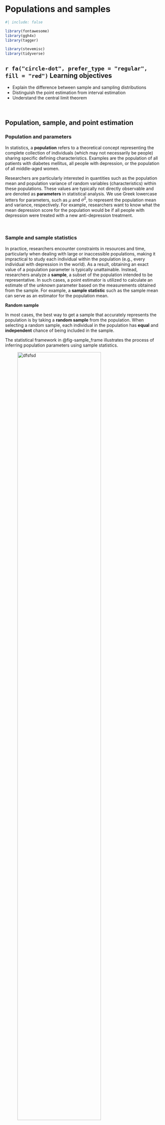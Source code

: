 # Populations and samples {#sec-sampling}

```r
#| include: false

library(fontawesome)
library(ggh4x)
library(tagger)

library(stevemisc)
library(tidyverse)
```

::: {.callout-caution icon="false"}
## `r fa("circle-dot", prefer_type = "regular", fill = "red")` Learning objectives

-   Explain the difference between sample and sampling distributions
-   Distinguish the point estimation from interval estimation
-   Understand the central limit theorem
:::

 

## Population, sample, and point estimation

### Population and parameters

In statistics, a **population** refers to a theoretical concept representing the complete collection of individuals (which may not necessarily be people) sharing specific defining characteristics. Examples are the population of all patients with diabetes mellitus, all people with depression, or the population of all middle-aged women.

Researchers are particularly interested in quantities such as the population mean and population variance of random variables (characteristics) within these populations. These values are typically not directly observable and are denoted as **parameters** in statistical analysis. We use Greek lowercase letters for parameters, such as $μ$ and $σ^2$, to represent the population mean and variance, respectively. For example, researchers want to know what the mean depression score for the population would be if all people with depression were treated with a new anti-depression treatment.

 

### Sample and sample statistics

In practice, researchers encounter constraints in resources and time, particularly when dealing with large or inaccessible populations, making it impractical to study each individual within the population (e.g., every individual with depression in the world). As a result, obtaining an exact value of a population parameter is typically unattainable. Instead, researchers analyze a **sample**, a subset of the population intended to be representative. In such cases, a point estimator is utilized to calculate an estimate of the unknown parameter based on the measurements obtained from the sample. For example, a **sample statistic** such as the sample mean can serve as an estimator for the population mean.

::: content-box-blue
**Random sample**

In most cases, the best way to get a sample that accurately represents the population is by taking a **random sample** from the population. When selecting a random sample, each individual in the population has **equal** and **independent** chance of being included in the sample.
:::

The statistical framework in @fig-sample_frame illustrates the process of inferring population parameters using sample statistics.

![dfsfsd](images/sample_frame.png){#fig-sample_frame fig-align="center" width="80%"}

 

::: content-box-blue
**Point estimation**

Point estimation is a statistical method used to estimate an unknown parameter of a population based on data collected from a sample. The objective of point estimation is to find a single, best guess or **estimate** for the value of the parameter. Common point estimators include the sample mean for the population mean and sample variance for the population variance.
:::

### Error in the estimate

The difference between the point estimate and the population parameter is called the **error** in the estimate. Error consists of two aspects:

-   **Bias:** This refers to a *systematic* tendency to overestimate or underestimate the true value of the population parameter (skews the results). There are numerous sources of bias including sampling bias, recall bias, response bias, and attrition bias. Bias can be minimized through careful and thoughtful data collection procedures.

-   **Sampling error:** This measures the extent to which an estimate tends to vary from one sample to another due to random chance. Our objective is frequently to quantify and understand this variability in estimates. The standard error and confidence intervals are common measures of sampling error and depend on the estimation method, the sample size, and the variability of the estimated characteristic.

::: content-box-blue
The sampling error is the error caused by observing a sample instead of the whole population. There is no sampling error in a census because the calculations are based on the entire population.
:::

## Sampling distribution

### What is a Sampling Distribution?

Suppose a hospital is interested in finding out the average blood pressure (BP) of its diabetic patients, but measuring each patient is impractical. Instead, they randomly selected *n* patients from this group and measured their BP. The resulting average BP for this sample, let's say $\bar{x_1} = 130$ mmHg, represents one sample mean (@fig-sample1).

![The estimate of mean, $\bar{x_1} =130$, represents an observed sample mean from an already collected sample.](images/sample1.png){#fig-sample1 fig-align="center" width="25%"}

Consider repeating the sampling process by randomly selecting various samples, each consisting of *n* patients, and calculating their average blood pressure. This would yield a range of different sample means, such as $\bar{x_1} = 130$ mmHg, $\bar{x_2} = 128$ mmHg, $\bar{x_3} = 133$ mmHg, and so forth. This collection of multiple sample means (obtained from different samples) is the sampling distribution of the mean BP (@fig-many_samples).

![The collection of sample means derived from repeated sampling forms a sampling distribution of the mean BP with its own characteristics.](images/many_samples.png){#fig-many_samples fig-align="center" width="70%"}

| Parameter              | Population |  Sample   | Sampling distribution of mean |
|------------------|:----------------:|:----------------:|:-----------------:|
| **Mean**               |   $\mu$    | $\bar{x}$ |        $\mu_{\bar{x}}$        |
| **Standard deviation** |  $\sigma$  |    $s$    |      $\sigma_{\bar{x}}$       |

: dsadsd

::: content-box-blue
The **sampling distribution** is a theoretical probability distribution that represents the possible values of a sample statistic, such as the sample mean, obtained from all possible samples of a specific size drawn from a population.
:::

### Standard Error of the mean (SEM)

The standard deviation of the sampling distribution is known as the standard error (SE). There are multiple formulas for standard error depending on what is our sampling distribution. The standard error of the mean is the population σ divided by the square root of the sample size n:

$$\sigma_{\bar{x}} = \frac{\sigma}{\sqrt{n}}$$ {#eq-se}

However, we usually do not know the population parameter σ; therefore, we use the sample standard deviation s, as it is an estimator of the population standard deviation.

$$SE_{\bar{x}} = \frac{s}{\sqrt{n}}$$ {#eq-se2}

The **Standard Error of the mean** (SEM) is a metric that describes the variability of sample means within the **sampling distribution**. It provides insight into the uncertainty associated with estimating the population mean when working with a sample, particularly when the sample size is small.

### Properties of the distribution of sample means

Consider a population of 100,000 adults, characterized by a mean blood pressure (BP) of μ = 126 mmHg and a standard deviation of σ = 10. Now, imagine that the distribution of their BP reveals an intriguing bimodal pattern, as visually depicted in @fig-pop0.

```r
#| echo: false
#| message: false
#| warning: false

set.seed(46)

# Create a non-uniform population of 100,000 numbers between 1 and 100
# Create a non-uniform population of 100,000 numbers between 1 and 100
pop1 <- rnorm(70000, mean = 120, sd = 3)
pop2 <- rnorm(30000, mean = 140, sd = 6)
pop <- c(pop1, pop2)

mu <- mean(pop) #calculate the population mean
sigma <- sd(pop) #calculate the population standard deviation

popdf <- as.data.frame(pop)

```

```r
#| echo: false
#| message: false
#| warning: false
#| fig-align: center
#| label: fig-pop0
#| fig-cap: A hypothetical population of 100,000 observations. The dashed black line represents the population, μ.
#| fig-width: 7.0
#| fig-height: 3.5

# histogram
ggplot(popdf, aes(x = pop)) + geom_histogram(color = "black", fill = "#894ae0", alpha=0.3) + 
  geom_vline(xintercept = mu, linetype = "dashed", linewidth = 0.8) +
  ggtitle("Histogram of Population") + xlab("x") +
  theme(axis.title = element_text(hjust = 1))

```

Let's consider sampling 5 individuals from the population and calculating their sample mean BP, denoted as $\bar{x_1}$. Next, let's repeat this process by collecting a second sample of 5 individuals and calculating the sample mean again, which we might denote as $\bar{x_2}$. This process can be iterated 100 times ($N = 100$) and generate the histogram of the sample means, $\bar{x}$ (@fig-simulation2 a). Next, we run this simulation a bunch of times with different sample size 10, 30, 50, 100 (@fig-simulation2 b, c, d, e).

```r
#| echo: false
#| message: false
#| warning: false

n <- c(5, 10, 30, 50, 100) #set up number of samples
t <- c(100) #set up number of trials in simulation

df <- data.frame() #initialize our empty data frame

# Run the simulation
for(i in n) { #for each value of n...
  col <- c()
  for(j in t) { #we loop through each value of t...
    trial <- 1:j
    counter <- j #set up an egg timer based on whichever t value we're on
    value <- c()
    while(counter > 0) {    # and extract n samples from the population...
      bucket <- sample(pop, i, replace = TRUE)
      xbar <- mean(bucket) #calculate the mean...
      value <- c(value, xbar) # and add it to a vector
      counter <- counter - 1 #egg timer counts down and loops back until it hits 0
    }
    sbar <- sd(value) #calculate the standard deviation of our sample
    col <- cbind(trial, value, sbar, i, j) #stick all the info together...
    df <- rbind(df, col) #and attach it to our master data frame
  } #and we do it again for the next set of values until we're done!
  
}

rm(col, bucket, value, counter, i, j, n, sbar, t, xbar, trial) #clean up
names(df) <- c("trial#", "value", "sdev", "sample_size", "No.samples")
```

```r
#| echo: false
#| message: false
#| warning: false

df2 <- df |> 
  mutate(sample_size = factor(sample_size)) |> 
  group_by(sample_size) |> 
  summarize(my_mean = mean(value))

```

```r
#| echo: false
#| message: false
#| warning: false
#| fig-align: center
#| label: fig-simulation2
#| fig-cap: Distribution of sample means. Each panel represents a simulation of 100 random samples of size 5, 10, 30, 50, 100 taken from the population data. The dashed black line represents the population, μ, while the yellow dashed line the mean of the sample means, $\mu_{\bar{x}}$.
#| fig-width: 7.0
#| fig-height: 12.0


# We tidy up our data frame to get it ready for graphing. Note that we built it in "tall"
# form so it's already structured for ggplot


# Creating the plot
ggplot(df, aes(x = value)) + 
  geom_histogram(fill = "steelblue", binwidth = 0.8) + 
  #ggtitle("Demonstrating The Central Limit Theorem With Simulation") +
  geom_vline(data = df2, aes(xintercept = my_mean), color = "yellow", linetype = "dashed", linewidth = 0.8) +
  geom_vline(xintercept = mu, linetype = "dashed", color = "gray30", linewidth = 0.7) +
  xlab(expression(bar(x))) +
  theme(axis.title = element_text(hjust = 1),
        legend.position = "none") +
  facet_grid(sample_size ~ No.samples, scales="free_y", labeller = label_both) +
  tag_facets()

```

From @fig-simulation2, it is evident that as the sample size increases, the distribution of sample means tends to approximate a normal distribution, with the mean of this distribution,$\mu_{\bar{x}}$, approaching the population mean, $\mu$.

 

::: content-box-blue
**Properties of the distribution of sample means**

-   As the sample size increases, the mean of a sufficiently number of sample means converges to the population mean. This property is known as the **law of large numbers**.
-   The standard error of the mean (SEM) decreases as the sample size increases.
-   As the sample size increases, the distribution of sample means tends to approximate a **normal** distribution.
:::

## Central Limit Theorem (CLM) for sample means

The **Central Limit Theorem** (CLM) for sample means in statistics states that, given a sufficiently large sample size, the sampling distribution of the mean for a variable will approximate a normal distribution **regardless** of the variable's underlying distribution of the population observations: $\overline{X} \sim N(\mu, \sigma^2/n)$.

To illustrate this, let's generate some data from a continuous uniform distribution (100,000 observations):

```r
#| echo: false
#| message: false
#| warning: false

set.seed(46)

#get data from uniform distribution
pop2 <- runif(100000, min = 0, max = 1)

mu2 <- mean(pop2) #calculate the population mean
sigma2 <- sd(pop2) #calculate the population standard deviation

popdf2 <- as.data.frame(pop2)

```

```r
#| echo: false
#| message: false
#| warning: false
#| fig-align: center
#| label: fig-pop
#| fig-cap: A hypothetical population of 100,000 observations. The dashed black line represents the population, μ.
#| fig-width: 7.0
#| fig-height: 3.5


# histogram
ggplot(popdf2, aes(x = pop2)) + 
  geom_histogram(color='black', fill = "#894ae0", 
                 alpha=0.3, binwidth = 0.1, boundary = 0) +
  geom_vline(xintercept = mu2, linetype = "dashed", linewidth = 1.2) +
  theme_classic() +
  ggtitle("Destribution of Simulated data for Population") +
  xlab("x") +
  scale_x_continuous(breaks = seq(0, 1, by = 0.1)) + 
  theme(axis.title = element_text(hjust = 1))
```

We can consider the data we've just created above as the entire population (N=100,000) from which we can sample. We sample a bunch of times with different number of samples (50, 70, 100) and simple sizes (5, 10, 30) and we generate the histograms of the sample means (@fig-simulation).

```r
#| echo: false
#| message: false
#| warning: false

n <- c(5, 10, 30) #set up number of samples
t <- c(50, 70, 100) #set up number of trials in simulation

df4 <- data.frame() #initialize our empty data frame

# Run the simulation
for(i in n) { #for each value of n...
  col <- c()
  for(j in t) { #we loop through each value of t...
    trial <- 1:j
    counter <- j #set up an egg timer based on whichever t value we're on
    value <- c()
    while(counter > 0) {    # and extract n samples from the population...
      bucket <- sample(pop2, i, replace = TRUE)
      xbar <- mean(bucket) #calculate the mean...
      value <- c(value, xbar) # and add it to a vector
      counter <- counter - 1 #egg timer counts down and loops back until it hits 0
    }
    sbar <- sd(value) #calculate the standard deviation of our sample
    col <- cbind(trial, value, sbar, i, j) #stick all the info together...
    df4 <- rbind(df4, col) #and attach it to our master data frame
  } #and we do it again for the next set of values until we're done!
  
}

rm(col, bucket, value, counter, i, j, n, sbar, t, xbar, trial) #clean up
names(df4) <- c("trial#", "value", "sdev", "sample_size", "No.samples")
```

```r
#| echo: false
#| message: false
#| warning: false

#df5 <- df4 |> 
  #mutate(sample_size = factor(sample_size),
         #No.samples = factor(No.samples)) |> 
  #group_by( sample_size, No.samples) |> 
  #summarize(my_mean = mean(value))
```

```r
#| echo: false
#| message: false
#| warning: false
#| fig-align: center
#| label: fig-simulation
#| fig-cap: Distribution of sample means. Each panel represents a simulation of 100 random samples of size 5, 10, 20, 30, 70, 100 taken from the uniform population data. The dashed black line represents the population, μ.
#| fig-width: 8.0
#| fig-height: 10.0


# We tidy up our data frame to get it ready for graphing. Note that we built it in "tall"
# form so it's already structured for ggplot

# Creating the plot
ggplot(df4, aes(x = value)) + 
  geom_histogram(fill = "steelblue", binwidth = 0.06) + 
  #ggtitle("Demonstrating The Central Limit Theorem With Simulation") +  
  #geom_vline(data = df5, aes(xintercept = my_mean), color = "red", linetype = "dashed", linewidth = 0.7) +
  geom_vline(xintercept = mu2, linetype = "dashed", color = "gray30", linewidth = 0.7) +
  xlab(expression(bar(x))) +
  theme(axis.title = element_text(hjust = 1)) +
  facet_grid(sample_size ~ No.samples, scales="free_y", labeller = label_both) +
  tag_facets()
```

We observe that the distribution of sample means for sample size of five exhibits considerable variability (@fig-simulation a, b, c). As the sample size is increased to 30, the distributions become increasingly symmetric and tend toward approximate normality.
